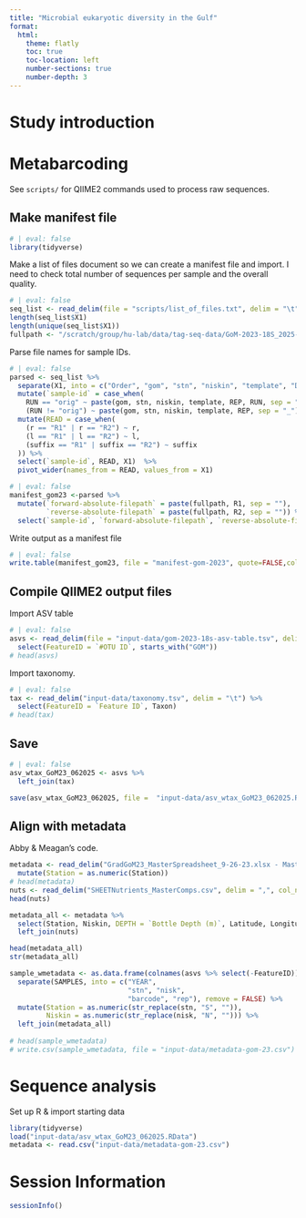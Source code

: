 ```yaml
---
title: "Microbial eukaryotic diversity in the Gulf"
format:
  html:
    theme: flatly
    toc: true
    toc-location: left
    number-sections: true
    number-depth: 3
---
```


# Study introduction

# 

# Metabarcoding 

See `scripts/` for QIIME2 commands used to process raw sequences.


## Make manifest file
```r
# | eval: false
library(tidyverse)
```
Make a list of files document so we can create a manifest file and import. I need to check total number of sequences per sample and the overall quality.

```r
# | eval: false
seq_list <- read_delim(file = "scripts/list_of_files.txt", delim = "\t",col_names = F)
length(seq_list$X1)
length(unique(seq_list$X1))
fullpath <- "/scratch/group/hu-lab/data/tag-seq-data/GoM-2023-18S_2025-05/"
```

Parse file names for sample IDs.
```r
# | eval: false
parsed <- seq_list %>%
  separate(X1, into = c("Order", "gom", "stn", "niskin", "template", "DNA", "REP", "RUN", "suffix", "l", "r"), remove = FALSE) %>%
  mutate(`sample-id` = case_when(
    RUN == "orig" ~ paste(gom, stn, niskin, template, REP, RUN, sep = "_"),
    (RUN != "orig") ~ paste(gom, stn, niskin, template, REP, sep = "_"))) %>%
  mutate(READ = case_when(
    (r == "R1" | r == "R2") ~ r,
    (l == "R1" | l == "R2") ~ l,
    (suffix == "R1" | suffix == "R2") ~ suffix
  )) %>%
  select(`sample-id`, READ, X1)  %>%
  pivot_wider(names_from = READ, values_from = X1)
```


```r
# | eval: false
manifest_gom23 <-parsed %>%
  mutate(`forward-absolute-filepath` = paste(fullpath, R1, sep = ""),
         `reverse-absolute-filepath` = paste(fullpath, R2, sep = "")) %>%
  select(`sample-id`, `forward-absolute-filepath`, `reverse-absolute-filepath`)
```

Write output as a manifest file
```r
# | eval: false
write.table(manifest_gom23, file = "manifest-gom-2023", quote=FALSE,col.names=TRUE,row.names=FALSE,sep="\t")
```

## Compile QIIME2 output files


Import ASV table
```r
# | eval: false
asvs <- read_delim(file = "input-data/gom-2023-18s-asv-table.tsv", delim = "\t", skip =1 ) %>% 
  select(FeatureID = `#OTU ID`, starts_with("GOM"))
# head(asvs)
```
Import taxonomy.
```r
# | eval: false
tax <- read_delim("input-data/taxonomy.tsv", delim = "\t") %>% 
  select(FeatureID = `Feature ID`, Taxon)
# head(tax)
```

## Save
```r
# | eval: false
asv_wtax_GoM23_062025 <- asvs %>% 
  left_join(tax)

save(asv_wtax_GoM23_062025, file =  "input-data/asv_wtax_GoM23_062025.RData")
```


## Align with metadata

Abby & Meagan's code.

```r
metadata <- read_delim("GradGoM23_MasterSpreadsheet_9-26-23.xlsx - Master.csv") %>% 
  mutate(Station = as.numeric(Station))
# head(metadata)
nuts <- read_delim("SHEETNutrients_MasterComps.csv", delim = ",", col_names = TRUE) %>% select(-`Bottle Depth (m)`)
head(nuts)

metadata_all <- metadata %>% 
  select(Station, Niskin, DEPTH = `Bottle Depth (m)`, Latitude, Longitude, TEMP = `CTD temp`,  Date, Time_UTC = `Time (UTC)`, SALINITY = `Corrected CTD Sal 1`, OXYGEN = `Corrected CTD Oxy1`) %>% 
  left_join(nuts)
```

```r
head(metadata_all)
str(metadata_all)
```

```r
sample_wmetadata <- as.data.frame(colnames(asvs %>% select(-FeatureID))) %>% select(SAMPLES = `colnames(asvs %>% select(-FeatureID))`) %>% 
  separate(SAMPLES, into = c("YEAR",
                             "stn", "nisk", 
                             "barcode", "rep"), remove = FALSE) %>% 
  mutate(Station = as.numeric(str_replace(stn, "S", "")),
         Niskin = as.numeric(str_replace(nisk, "N", ""))) %>% 
  left_join(metadata_all)
  
# head(sample_wmetadata)
# write.csv(sample_wmetadata, file = "input-data/metadata-gom-23.csv")
```


# Sequence analysis

Set up R & import starting data
```r
library(tidyverse)
load("input-data/asv_wtax_GoM23_062025.RData")
metadata <- read.csv("input-data/metadata-gom-23.csv")
```



# Session Information

```r
sessionInfo()
```

